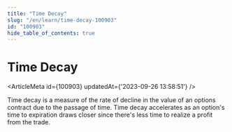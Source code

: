```yaml
---
title: "Time Decay"
slug: "/en/learn/time-decay-100903"
id: "100903"
hide_table_of_contents: true
---
```



# Time Decay

<ArticleMeta id={100903} updatedAt={'2023-09-26 13:58:51'} />
<div className='border-solid border-b border-t-0 my-4 border-[var(--ifm-color-gray-300)]' />

Time decay is a measure of the rate of decline in the value of an options contract due to the passage of time. Time decay accelerates as an option's time to expiration draws closer since there's less time to realize a profit from the trade.
